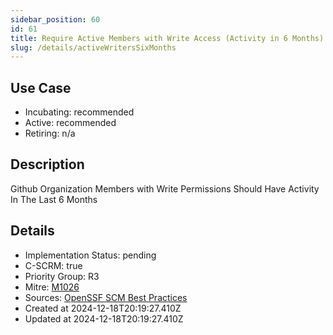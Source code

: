 ```yaml
---
sidebar_position: 60
id: 61
title: Require Active Members with Write Access (Activity in 6 Months)
slug: /details/activeWritersSixMonths
---
```


## Use Case
<!-- LEVELS:START -->
- Incubating: recommended
- Active: recommended
- Retiring: n/a
<!-- LEVELS:END -->

<!-- DESCRIPTION:START -->
## Description
Github Organization Members with Write Permissions Should Have Activity In The Last 6 Months
<!-- DESCRIPTION:END -->

<!-- DETAILS:START -->
## Details
- Implementation Status: pending
- C-SCRM: true
- Priority Group: R3
- Mitre: [M1026](https://attack.mitre.org/mitigations/M1026/)
- Sources: [OpenSSF SCM Best Practices](https://best.openssf.org/SCM-BestPractices/github/member/stale_member_found.html)
- Created at 2024-12-18T20:19:27.410Z
- Updated at 2024-12-18T20:19:27.410Z
<!-- DETAILS:END -->
